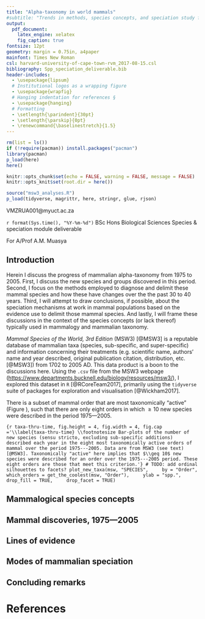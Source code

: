 ```yaml
---
title: "Alpha-taxonomy in world mammals"
#subtitle: "Trends in methods, species concepts, and speciation study from the 1970s to today"
output:
  pdf_document:
    latex_engine: xelatex
    fig_caption: true
fontsize: 12pt
geometry: margin = 0.75in, a4paper
mainfont: Times New Roman
csl: harvard-university-of-cape-town-rvm_2017-08-15.csl
bibliography: Spp_speciation_deliverable.bib
header-includes:
  - \usepackage{lipsum}
  # Institutional logos as a wrapping figure
  - \usepackage{wrapfig}
  # Hanging indentation for references §
  - \usepackage{hanging}
  # Formatting
  - \setlength{\parindent}{30pt}
  - \setlength{\parskip}{0pt}
  - \renewcommand{\baselinestretch}{1.5}
---
```


```r
rm(list = ls())
if (!require(pacman)) install.packages("pacman")
library(pacman)
p_load(here)
here()
```

```r
knitr::opts_chunk$set(echo = FALSE, warning = FALSE, message = FALSE)
knitr::opts_knit$set(root.dir = here())
```

<!--Can't cache, something in `magrittr::not()` breaks?-->
```r
source("msw3_analyses.R")
p_load(tidyverse, magrittr, here, stringr, glue, rjson)
```


\begin{wrapfigure}{r}{50pt}  % this figure will be at the left
    \par \includegraphics[width=1.25cm, height=1.25cm]{uct_logo.png}
    \par \includegraphics[width=1.25cm, height=1.25cm]{biosci_logo_crop.png}
\end{wrapfigure}

\par \textbf{R. van Mazijk}
\par VMZRUA001@myuct.ac.za

\footnotesize
\par \noindent `r format(Sys.time(), "%Y-%m-%d")`
\par \noindent BSc Hons Biological Sciences
\par \noindent Species & speciation module deliverable
\par \noindent For A/Prof A.M. Muasya

\par \noindent \hrulefill


\normalsize

## Introduction

Herein I discuss the progress of mammalian alpha-taxonomy from 1975 to 2005<!--and up to 2017-->. First, I discuss the new species and groups discovered in this period. Second, I focus on the methods employed to diagnose and delimit these mammal species and how these have changes over the the past 30 to 40 years. Third, I will attempt to draw conclusions, if possible, about the speciation mechanisms at work in mammal populations based on the evidence use to delimit those mammal species. And lastly, I will frame these discussions in the context of the species concepts (or lack thereof) typically used in mammalogy and mammalian taxonomy.

*Mammal Species of the World, 3rd Edition* (MSW3) [@MSW3] is a reputable<!--ref?--> database of mammalian taxa (species, sub-specific, and super-specific) and information concerning their treatments (e.g. scientific name, authors' name and year described, original publication citation, distribution, etc. [@MSW3]) from 1702 to 2005 AD. This data product is a boon to the discussions here. Using the `.csv` file from the MSW3 webpage (<https://www.departments.bucknell.edu/biology/resources/msw3/>), I explored this dataset in `R` [@RCoreTeam2017], primarily using the `tidyverse` suite of packages for exploration and visualisation [@Wickham2017].

There is a subset of mammal order that are most taxonomically "active" (Figure \ref{taxa-thru-time}), such that there are only eight orders in which $\geq 10$ new species were described in the period 1975---2005.

```{r taxa-thru-time, fig.height = 4, fig.width = 4, fig.cap ='\\label{taxa-thru-time} \\footnotesize Bar-plots of the number of new species (sensu stricto, excluding sub-specific additions) described each year in the eight most taxonomically active orders of mammal over the period 1975---2005. Data are from MSW3 (see text) [@MSW3]. Taxonomically "active" here implies that $\\geq 10$ new species were described for an order over the 1975---2005 period. These eight orders are those that meet this criterion.'}
# TODO: add ordinal silhouettes to facets?
plot_new_taxa(msw, "SPECIES",
    by = "Order",
    which_orders = get_the_coolest(msw, "Order"),
    ylab = "spp.",
    drop_fill = TRUE,
    drop_facet = TRUE)
```

## Mammalogical species concepts

## Mammal discoveries, 1975---2005

## Lines of evidence

## Modes of mammalian speciation


<!--


“Mammalogists, for the most part, have avoided debate on species concepts, but most investigators follow a particular species definition”; —Baker & Bradley 2006 (J. Mammal. 87(4):643–662)

BSC -> PSC } entirely not this simple; Little explicit consideration from majority of mammalogists

-> GSC (Genetic Species Concept Baker & Bradley 2006 (J. Mammal. 87(4):643–662)); “a group of genetically compatible interbreeding natural populations that is genetically isolated from other such groups”; ≠ reproductive isolation (necessarily); e.g. Thomomys pocket gophers; But there is debate... “[…] 100% diagnosable: they have fixed heritable differences between them […]”; “[…] offer a repeatable, falsifiable definition of species […]”; Groves 2012. American Journal of Primatology. 74(8):687–691.

Lines of evidence in mammal species delimitation; 1) Morphology (pre-1985) (But still influential! e.g. in allopatry); Phenetics still common, or 1st port-of-call e.g. Lew et al. 2006. J. Mammal. 87(2):224–237; 2-4) Karyotype studies, Allozymes, DNA sequencing; costly in the early days, but soon very doable!! very objective!; can highlight cryptic species; taxonomic infaltion?

Cape
Myosorex longicaudatus
	Meester & Dippenaar 1978. Annals of the Transvaal Museum. 31(4):30–42
	Knysna
	Morphology & geography

Africa
Primates, Rodents, Soricom.

Global?
<more>
e.g. cytochrome-b (mtDNA) Carvalho et al. 2009. Phylogeny of Thylamys (Didelphimorphia, Didelphidae) species, with special reference to Thylamys karimii

“The increase in the number of named species […] [means] that we have increased our perception and understanding of the diversity of the primates.” Rylands et al. 2012. International Zoo Yearbook. 46(1):11–24

cytochrome-b in rodents
Re: GSC sensu Baker & Bradley 2006 (J. of Mammal. 87(4):643–662),
	        Bradley & Baker 2001 (J. of Mammal. 82(4):960–973)

multi-locus work in Afro-tropical shrews
cytochrome-b, among others,
	Jacquet et al. 2012. Zool. J. Linn. Soc. 166(3):672–687

Conclude:
Molecular species delimitation is relevant to PSC/ESC/BSC
Ecologically relevant speciation processes (e.g. bats) are case-by-case
Little generality to be drawn about speciation from the alpha-taxonomic methods 
Genetic sequencing & PSC (or at least ESC)
Good taxonomic inflation!
Genomics is up-and-coming! e.g. Murphy et al. 2004

-->

## Concluding remarks


\noindent \hrulefill

# \small References
\footnotesize \hangparas{15pt}{1}
